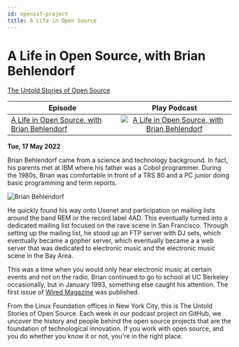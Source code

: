 ```yaml
---
id: openssf-project
title: A Life in Open Source
---
```



# A Life in Open Source, with Brian Behlendorf

<Spotify scsrc={podcasts[5].src} />

[The Untold Stories of Open Source](https://untold-stories-of-open-source.captivate.fm/spotify)

| Episode                                                                                                 |                                                                                     Play Podcast                                                                                     |
| ------------------------------------------------------------------------------------------------------- | :----------------------------------------------------------------------------------------------------------------------------------------------------------------------------------: |
| [A Life in Open Source, with Brian Behlendorf](https://open.spotify.com/episode/0P0cjBDn5nSYPe1i0FrFXr) | [![A Life in Open Source, with Brian Behlendorf](../images/podcast-mic.png "A Life in Open Source, with Brian Behlendorf")](https://open.spotify.com/episode/0P0cjBDn5nSYPe1i0FrFXr) |

**Tue, 17 May 2022**

Brian Behlendorf came from a science and technology background. In fact, his parents met at IBM where his father was a Cobol programmer. During the 1980s, Brian was comfortable in front of a TRS 80 and a PC junior doing basic programming and term reports.

![Brian Behlendorf](../images/headshots/brian-behlendorf.png "Brian Behlendorf")

He quickly found his way onto Usenet and participation on mailing lists around the band REM or the record label 4AD. This eventually turned into a dedicated mailing list focused on the rave scene in San Francisco. Through setting up the mailing list, he stood up an FTP server with DJ sets, which eventually became a gopher server, which eventually became a a web server that was dedicated to electronic music and the electronic music scene in the Bay Area.

This was a time when you would only hear electronic music at certain events and not on the radio. Brian continued to go to school at UC Berkeley occasionally, but in January 1993, something else caught his attention. The first issue of [Wired Magazine](https://www.wired.com/) was published.

From the Linux Foundation offices in New York City, this is The Untold Stories of Open Source. Each week in our podcast project on GitHub, we uncover the history and people behind the open source projects that are the foundation of technological innovation. If you work with open source, and you do whether you know it or not, you're in the right place.
